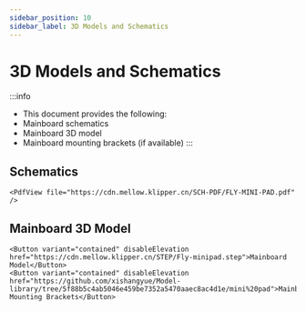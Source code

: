 ```yaml
---
sidebar_position: 10
sidebar_label: 3D Models and Schematics
---
```


# 3D Models and Schematics


:::info
* This document provides the following:
* Mainboard schematics
* Mainboard 3D model
* Mainboard mounting brackets (if available)
:::

## Schematics

    <PdfView file="https://cdn.mellow.klipper.cn/SCH-PDF/FLY-MINI-PAD.pdf" />


## Mainboard 3D Model

    <Button variant="contained" disableElevation href="https://cdn.mellow.klipper.cn/STEP/Fly-minipad.step">Mainboard Model</Button>
    <Button variant="contained" disableElevation href="https://github.com/xishangyue/Model-library/tree/5f88b5c4ab5046e459be7352a5470aaec8ac4d1e/mini%20pad">Mainboard Mounting Brackets</Button>
